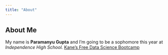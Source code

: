 ```yaml
---
title: "About"
---
```


## About Me
My name is **Paramanyu Gupta** and I'm going to be a sophomore this year at *Independence High School.*
[Kane's Free Data Science Bootcamp](https://bootcamp.davidkane.info)
